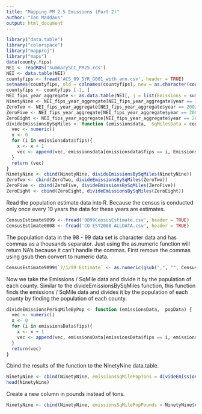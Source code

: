 ```yaml
---
title: "Mapping PM 2.5 Emissions (Part 2)"
author: "Ian Maddaus"
output: html_document
---
```


```r
library("data.table")
library("colorspace")
library("mapproj")
library("maps")
data(county.fips)
NEI <- readRDS('summarySCC_PM25.rds')
NEI <- data.table(NEI)
countyfips <- fread('ACS_09_5YR_G001_with_ann.csv', header = TRUE)
setnames(countyfips, old = colnames(countyfips), new = as.character(countyfips[1,]))
countyfips <- countyfips [-1, ]
NEI_fips_year_aggregate <- as.data.table(NEI[, j = list(Emissions = sum(Emissions, na.rm = TRUE)), by = list(fips, year)])
NinetyNine <- NEI_fips_year_aggregate[NEI_fips_year_aggregate$year == 1999, ]
ZeroTwo <- NEI_fips_year_aggregate[NEI_fips_year_aggregate$year == 2002, ]
ZeroFive <- NEI_fips_year_aggregate[NEI_fips_year_aggregate$year == 2005, ] 
ZeroEight <- NEI_fips_year_aggregate[NEI_fips_year_aggregate$year == 2008, ]
divideEmissionsBySqMiles <- function (emissionsdata,  SqMilesData = countyfips) {
  vec <- numeric()
  x <- 0
  for (i in emissionsdata$fips){  
    x <- x + 1
    vec <- append(vec, emissionsdata[emissionsdata$fips == i, Emissions] / as.numeric(SqMilesData[SqMilesData$Id2 == i, 38, with = FALSE ]))        
  } 
  return (vec)
}
NinetyNine <- cbind(NinetyNine, divideEmissionsBySqMiles(NinetyNine))
ZeroTwo <- cbind(ZeroTwo, divideEmissionsBySqMiles(ZeroTwo))
ZeroFive <- cbind(ZeroFive, divideEmissionsBySqMiles(ZeroFive))
ZeroEight <- cbind(ZeroEight, divideEmissionsBySqMiles(ZeroEight))
```

Read the population estimate data into R. Because the census is conducted only once every 10 years the data for these years are estimates. 

```r
CensusEstimate9899 <- fread('9899CensusEstimate.csv', header = TRUE)
CensusEstimate0008 <- fread('CO-EST2008-ALLDATA.csv', header = TRUE)
```

The population data in the 98 - 99 data set is character data and has commas as a thousands separator. Just using the as.numeric function will return NA's because it can't handle the commas. First remove the commas using gsub then convert to numeric data. 

```r
CensusEstimate9899$`7/1/99 Estimate` <- as.numeric(gsub(",", "", CensusEstimate9899$`7/1/99 Estimate`))
```



Now we take the Emissions / SqMile data and divide it by the population of each county. Similar to the divideEmissionsBySqMiles function, this function finds the emissions / SqMile data and divides it by the population of each county by finding the population of each county.

```r
divideEmissionsPerSqMileByPop <- function (emissionsData,  popData) {
  vec <- numeric()
  x <- 0
  for (i in emissionsData$fips){
    x <- x + 1
    vec <- append(vec, emissionsData[emissionsData$fips == i, emissionsSqMilePop] / as.numeric(popData[popData$Fips == i, 4, with = FALSE ]))   
  } 
  return(vec)
}
```

Cbind the results of the function to the NinetyNine data.table.

```r
NinetyNine <- cbind(NinetyNine, emissionsSqMilePopTons = divideEmissionsPerSqMileByPop(NinetyNine, CensusEstimate9899))
head(NinetyNine)
```

Create a new column in pounds instead of tons.

```r
NinetyNine <- cbind(NinetyNine, emissionsSqMilePopPounds = NinetyNine$emissionsSqMilePopTons * 2000)
```


